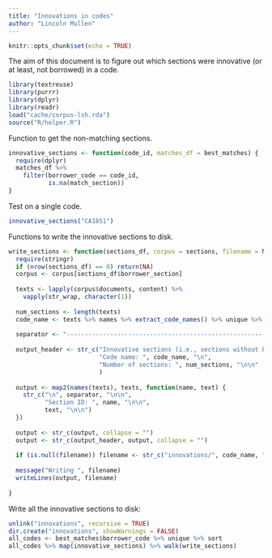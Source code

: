 ```yaml
---
title: "Innovations in codes"
author: "Lincoln Mullen"
---
```


```r
knitr::opts_chunk$set(echo = TRUE)
```

The aim of this document is to figure out which sections were innovative (or at least, not borrowed) in a code.

```r
library(textreuse)
library(purrr)
library(dplyr)
library(readr)
load("cache/corpus-lsh.rda")
source("R/helper.R")
```

Function to get the non-matching sections.

```r
innovative_sections <- function(code_id, matches_df = best_matches) {
  require(dplyr)
  matches_df %>% 
    filter(borrower_code == code_id,
           is.na(match_section))
}
```

Test on a single code.

```r
innovative_sections("CA1851")
```

Functions to write the innovative sections to disk.

```r
write_sections <- function(sections_df, corpus = sections, filename = NULL) {
  require(stringr)
  if (nrow(sections_df) == 0) return(NA)
  corpus <- corpus[sections_df$borrower_section]
  
  texts <- lapply(corpus$documents, content) %>% 
    vapply(str_wrap, character(1))
  
  num_sections <- length(texts)
  code_name <- texts %>% names %>% extract_code_names() %>% unique %>% `[`(1)
  
  separator <- "------------------------------------------------------------\n"
  
  output_header <- str_c("Innovative sections (i.e., sections without best matches)\n",
                         "Code name: ", code_name, "\n",
                         "Number of sections: ", num_sections, "\n\n"
                         )
  
  output <- map2(names(texts), texts, function(name, text) {
    str_c("\n", separator, "\n\n",
          "Section ID: ", name, "\n\n",
          text, "\n\n")
  })
  
  output <- str_c(output, collapse = "")
  output <- str_c(output_header, output, collapse = "")
    
  if (is.null(filename)) filename <- str_c("innovations/", code_name, ".txt")
  
  message("Writing ", filename)
  writeLines(output, filename)
  
}
```

Write all the innovative sections to disk:

```r
unlink("innovations", recursive = TRUE)
dir.create("innovations", showWarnings = FALSE)
all_codes <- best_matches$borrower_code %>% unique %>% sort
all_codes %>% map(innovative_sections) %>% walk(write_sections)
```

